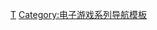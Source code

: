 {{Navbox
| name = 東方Project
| title = [[東方Project]]
| titlestyle = 
| belowstyle = 
| basestyle = 
| groupstyle = 
| liststyle = 
| state = {{{state|autocollapse}}}
| bodyclass=hlist

| group1 = 遊戲作品
| list1 = {{navbox subgroup
  | groupstyle = 

  | group1 = [[PC-98]]版舊作
  | list1 =
* 1: [[東方靈異傳 ～ Highly Responsive to Prayers.|東方靈異傳]]
* 2: [[東方封魔錄 ～ the Story of Eastern Wonderland.|東方封魔錄]]
* 3: [[東方夢時空 ～ Phantasmagoria of Dim.Dream.|東方夢時空]]
* 4: [[東方幻想鄉 ～ Lotus Land Story.|東方幻想鄉]]
* 5: [[東方怪綺談 ～ Mystic Square.|東方怪綺談]]

  | group2 = 彈幕射擊遊戲
  | list2 =
* 6: [[東方紅魔鄉 ～ the Embodiment of Scarlet Devil.|東方紅魔鄉]]
* 7: [[東方妖妖夢 ～ Perfect Cherry Blossom.|東方妖妖夢]]
* 8: [[東方永夜抄 ～ Imperishable Night.|東方永夜抄]]
* 9: [[東方花映塚 ～ Phantasmagoria of Flower View.|東方花映塚]]
* 10: [[東方風神錄 ～ Mountain of Faith.|東方風神錄]]
* 11: [[東方地靈殿 ～ Subterranean Animism.|東方地靈殿]]
* 12: [[東方星蓮船 ～ Undefined Fantastic Object.|東方星蓮船]]
* 13: [[東方神靈廟 ～ Ten Desires.|東方神靈廟]]
* 14: [[東方輝針城 ～ Double Dealing Character.|東方輝針城]]
* 15: [[東方紺珠傳 ～ Legacy of Lunatic Kingdom.|東方紺珠傳]]
* 16: [[東方天空璋 ～ Hidden Star in Four Seasons.|東方天空璋]]
* 17: [[東方鬼形獸 ～ Wily Beast and Weakest Creature.|東方鬼形獸]]
* 18: [[東方虹龍洞 ～ Unconnected Marketeers.|東方虹龍洞]]
  | group3 = 彈幕格鬥遊戲
  | list3 =
* 7.5: [[東方萃夢想 ～ Immaterial and Missing Power.|東方萃夢想]]
* 10.5: [[東方緋想天 ～ Scarlet Weather Rhapsody.|東方緋想天]]
* 12.3: [[东方非想天则 ～ 追寻特大型人偶之谜|東方非想天則]]
* 13.5: [[東方心綺樓 ～ Hopeless Masquerade.|東方心綺楼]]
* 14.5: [[东方深秘录 ～ Urban Legend in Limbo.|東方深秘錄]]
* 15.5: [[東方憑依華 ～ Antinomy of Common Flowers.|東方憑依華]]

  | group4 = 其他类型
  | list4 = 
* 9.5: [[東方文花帖 ～ Shoot the Bullet.|東方文花帖]]
* 12.5: [[Double Spoiler ～ 東方文花帖|DS東方文花帖]]
* 12.8: [[妖精大戰爭 ～ 東方三月精|妖精大戰爭]]
* 14.3: [[彈幕天邪鬼 ～ Impossible Spell Card.|彈幕天邪鬼]]
* 16.5: [[秘封噩夢日記 ～ Violet_Detector.|秘封噩夢日記]]
* 17.5：[[东方刚欲异闻 ～ 被水淹没的沉愁地狱|东方刚欲异闻]]

  | group5 = 同人遊戲
  | list5 = 
* {{le|幻走空中賽車|Gensou SkyDrift}}
* {{le|紅魔城傳說緋色交響曲|Koumajou Densetsu: Scarlet Symphony}}
* [[東方月神夜]]
* [[東方LostWord]]
* {{le|東方咒術泡泡|Touhou Spell Bubble}}
}}

| group3 = 商業作品
| list3 = {{Navbox |child
  | groupstyle = 
  | liststyle = 

  | group1 = 書籍作品
  | list1 =
* [[东方文花帖 ～ Bohemian Archive in Japanese Red.|東方文花帖]]
* [[东方紫香花 ～ Seasonal Dream Vision.|東方紫香花]]
* [[東方求聞史紀 ～ Perfect Memento in Strict Sense.|東方求聞史紀]]
* [[东方求闻口授 ～ Symposium of Post-mysticism.|東方求聞口授]]
* [[The Grimoire of Marisa|魔理沙的魔法書]]
* [[東方文果真報 ～ Alternative Facts in Eastern Utopia.|東方文果真報]]
* [[The Grimoire of Usami|宇佐見的魔法書]]
* [[東方Project人妖名鑒|東方Project人妖名鑒]]
  | group2 = 連載作品
  | list2 =
* [[東方香霖堂 ～ Curiosities of Lotus Asia.|東方香霖堂]]
* [[東方三月精|東方三月精]]
* [[東方儚月抄|東方儚月抄]]
* [[东方茨歌仙 ～ Wild and Horned Hermit.|東方茨歌仙]]
* [[東方鈴奈庵 ～ Forbidden Scrollery.|東方鈴奈庵]]
* [[東方外來韋編 Strange Creators of Outer World.|東方外來韋編]]
* [[東方醉蝶華 ～ 食蓮者們的醉醒|東方醉蝶華]]
* [[東方智靈奇傳 犯規偵探覺|東方智靈奇傳]]
}}
| group4 = 作品相關
| list4 = {{navbox subgroup|
  | groupstyle = 
  | group1 = 製作
  | list1 =
* [[上海愛麗絲幻樂團]]
** [[ZUN]]
* [[黃昏邊境]]

  | group2 = 音乐作品
  | list2 = 
* [[上海愛麗絲幻樂團#ZUN's Music Collection系列|ZUN个人音乐集]]
* [[上海愛麗絲幻樂團#幺乐団の历史 〜 Akyu's Untouched Score 系列|旧作音乐专集]]
* [[上海愛麗絲幻樂團#与黄昏边境合作的格斗游戏OST|与黄昏边境合作作品的音乐集]]
* [[Bad Apple!!]]

  | group3 = 登場人物
  | list3 = 
* 主角
** [[博麗靈夢]]
** [[霧雨魔理沙]]
* [[東方Project系列角色列表]]

  | group4 = 背景设定
  | list4 = 
* [[幻想鄉]]
* [[符卡]]

}}

| below = 
* {{icon|cat}} [[:Category:東方Project|分類]]：[[:Category:東方Project的二次創作|二次創作]]
* [[:Category:東方Project二次創作者|二次創作者]]

}}<noinclude>
{{collapsible option}}

{{DEFAULTSORT:Dong Fang Project}}
[[Category:東方Project|Τ]]
[[Category:电子游戏系列导航模板]]
</noinclude>